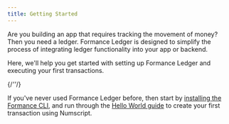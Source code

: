```yaml
---
title: Getting Started
---
```



Are you building an app that requires tracking the movement of money? Then you need a ledger. Formance Ledger is designed to simplify the process of integrating ledger functionality into your app or backend.

Here, we'll help you get started with setting up Formance Ledger and executing your first transactions.

{/*'<!-- a happy graphic here! -->'*/}

If you've never used Formance Ledger before, then start by [installing the Formance CLI](../../getting-started/fctl-quick-start.mdx), and run through the [Hello World guide](../get-started/hello-world/index.mdx) to create your first transaction using Numscript.

<!-- <DocCardList items={useCurrentSidebarCategory().items}/> -->
